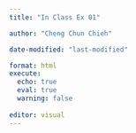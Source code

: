 ```yaml
---
title: "In Class Ex 01"

author: "Cheng Chun Chieh"

date-modified: "last-modified"

format: html
execute: 
  echo: true
  eval: true
  warning: false
  
editor: visual
---
```

